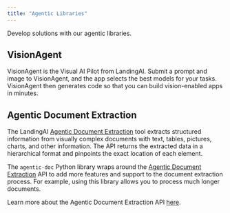```yaml
---
title: "Agentic Libraries"
---
```


Develop solutions with our agentic libraries.

## VisionAgent
VisionAgent is the Visual AI Pilot from LandingAI. Submit a prompt and image to VisionAgent, and the app selects the best models for your tasks. VisionAgent then generates code so that you can build vision-enabled apps in minutes.

<CardGroup cols="2">
  <Card title="VisionAgent Library" icon="palette" href="https://github.com/landing-ai/vision-agent">
  </Card>
  <Card title="VisionAgent Library Docs" icon="code" href="https://landing-ai.github.io/vision-agent/">
  </Card>
</CardGroup>

## Agentic Document Extraction

The LandingAI [Agentic Document Extraction](https://va.landing.ai/demo/doc-extraction) tool extracts structured information from visually complex documents with text, tables, pictures, charts, and other information. The API returns the extracted data in a hierarchical format and pinpoints the exact location of each element.

The `agentic-doc` Python library wraps around the [Agentic Document Extraction](https://va.landing.ai/demo/doc-extraction) API to add more features and support to the document extraction process. For example, using this library allows you to process much longer documents.

Learn more about the Agentic Document Extraction API [here](https://support.landing.ai/docs/document-extraction).

<CardGroup cols="2">
  <Card title="Agentic Document Extraction Library" icon="code" href="https://github.com/landing-ai/agentic-doc">
  </Card>
</CardGroup>